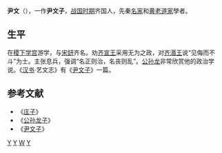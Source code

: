 {{名家}}
'''尹文'''（{{bd|前360年||前280年||catIdx=Y}}），一作'''尹文子'''，[[战国时期|战国时期]]齐国人，先秦[[名家|名家]]和[[黄老道家|黄老道家]]學者。
==生平==
在[[稷下学宫|稷下学宫]]游学，与[[宋鈃|宋鈃]]齐名。劝[[齐宣王|齐宣王]]采用无为之政，对[[齐湣王|齐湣王]]说“见侮而不斗”为士。主张息兵，强调“名正则治，名丧则乱”。[[公孙龙|公孙龙]]非常欣赏他的政治学说。《[[汉书|汉书]]·艺文志》有《[[尹文子|尹文子]]》一篇。

==参考文献==
*《[[庄子|庄子]]》
*《[[公孙龙子|公孙龙子]]》
*《[[尹文子|尹文子]]》

[[Category:战国人|Y]]
[[Category:齐国人|Y]]
[[Category:尹姓|W]]
[[Category:名家|Y]]